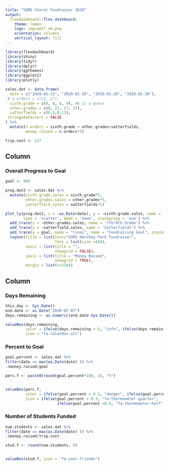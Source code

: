 ```yaml
---
title: "SGMS Choral Fundraiser 2020"
output: 
  flexdashboard::flex_dashboard:
    theme: lumen
    logo: img/wolf_sm.png
    orientation: columns
    vertical_layout: fill
---
```


```r
library(flexdashboard)
library(shiny)
library(tidyr)
library(dplyr)
library(ggthemes)
library(ggplot2)
library(plotly)

sales.dat <- data.frame(
  date = c("2020-01-21", "2020-01-28", "2020-01-29", "2020-01-30"),
 # n.orders = c(22, 27),
  sixth.grade = c(0, 8, 8, 9), #6 is a guess
  other.grades = c(0, 22, 27, 27), 
  satterfields = c(0,0,0,11),
 stringsAsFactors = FALSE
) %>%
  mutate(n.orders = sixth.grade + other.grades+satterfields,
         money.raised = n.orders*5)

trip.cost <- 127
```

Column {data-width=75%} 
-----------------------------------------------------------------------

### Overall Progress to Goal

```r
goal <- 900

prog.dat2 <- sales.dat %>%
  mutate(sixth.grade.sales = sixth.grade*5,
         other.grades.sales = other.grades*5,
         satterfield.sales = satterfields*5)

plot_ly(prog.dat2, x = ~as.Date(date), y = ~sixth.grade.sales, name = '6th Grade', 
        type = 'scatter', mode = 'none', stackgroup = 'one') %>%
  add_trace(y = ~other.grades.sales, name = '7th/8th Grade') %>%
  add_trace(y = ~satterfield.sales, name = 'Satterfields') %>%
  add_trace(y = goal, mode = "lines", name = "Fundraising Goal", stackgroup = NA) %>%
  layout(title = list(text="SGMS Hershey Park Fundraiser",
                      font = list(size =48)),
         xaxis = list(title = "",
                      showgrid = FALSE),
         yaxis = list(title = "Money Raised",
                      showgrid = TRUE),
         margin = list(t=120))
```


Column {data-width=25%}
-----------------------------------------------------------------------

### Days Remaining

```r
this.day <- Sys.Date()
end.date <- as.Date("2020-02-07")
days.remaining <- as.numeric(end.date-Sys.Date())

valueBox(days.remaining, 
         color = ifelse(days.remaining > 6, "info", ifelse(days.remaining > 3, "warning", "danger")), 
         icon = "fa-calendar-alt")

```

### Percent to Goal

```r

goal.percent <- sales.dat %>%
filter(date == max(as.Date(date) )) %>%
.$money.raised/goal

perc.f <- paste0(round(goal.percent*100, 1), "%")


valueBox(perc.f, 
         color = ifelse(goal.percent < 0.3, "danger", ifelse(goal.percent <0.6, "warning", "success")), 
         icon = ifelse(goal.percent < 0.3, "fa-thermometer-quarter", 
                       ifelse(goal.percent <0.6, "fa-thermometer-half", "fa-thermometer-full")))

```


### Number of Students Funded

```r

num.students <- sales.dat %>%
filter(date == max(as.Date(date) )) %>%
.$money.raised/trip.cost

stud.f <- round(num.students, 0)


valueBox(stud.f, icon = "fa-user-friends")
```



